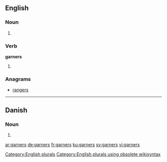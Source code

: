 ==English==

===Noun===
{{head|en}}

# {{plural of|garner}}

===Verb===
'''garners'''

# {{en-third-person singular of|garner}}

===Anagrams===
* [[rangers#English|rangers]]

[[Category:English plurals]][[Category:English plurals using obsolete wikisyntax]]

----

==Danish==

===Noun===
{{head|da|noun form|g=n}}

# {{form of|genitive plural indefinite|garn|lang=da}}

[[ar:garners]]
[[de:garners]]
[[fr:garners]]
[[ku:garners]]
[[sv:garners]]
[[vi:garners]]